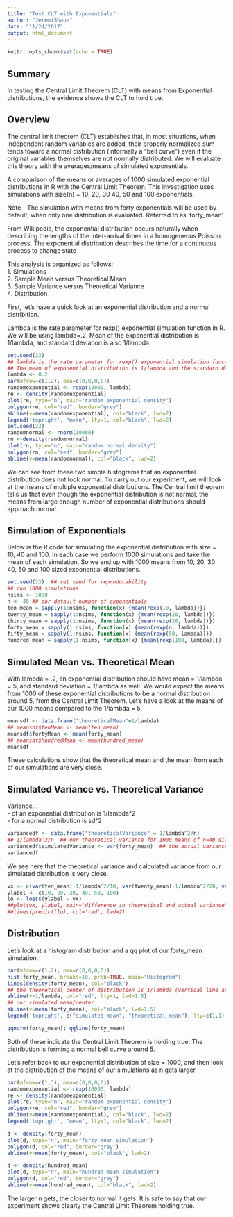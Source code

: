 ```yaml
---
title: "Test CLT with Exponentials"
author: "JeremiShane"
date: "11/24/2017"
output: html_document
---
```


```r
knitr::opts_chunk$set(echo = TRUE)
```
## Summary
In testing the Central Limit Theorem (CLT) with means from Exponential distributions, the evidence shows the CLT to hold true.  

## Overview
The central limit theorem (CLT) establishes that, in most situations, when independent random variables are added, their properly normalized sum tends toward a normal distribution (informally a "bell curve") even if the original variables themselves are not normally distributed.  We will evaluate this theory with the averages/means of simulated exponentials.
 
A comparison of the means or averages of 1000 simulated exponential distributions in R with the Central Limit Theorem.  This investigation uses simulations with size(n) =  10, 20, 30 40, 50 and 100 exponentials.

Note - The simulation with means from forty exponentials will be used by default, when only one distribution is evaluated.  Referred to as 'forty_mean'

From Wikipedia, the exponential distribution occurs naturally when describing the lengths of the inter-arrival times in a homogeneous Poisson process.  The exponential distribution describes the time for a continuous process to change state

This analysis is organized as follows:  
1. Simulations  
2. Sample Mean versus Theoretical Mean  
3. Sample Variance versus Theoretical Variance  
4. Distribution  

First, let's have a quick look at an exponential distribution and a normal distribition.

Lambda is the rate parameter for rexp() exponential simulation function in R.  We will be using lambda=.2.  Mean of the exponential distribution is 1/lambda, and standard deviation is also 1/lambda.  

```r
set.seed(23)
## lambda is the rate parameter for rexp() exponential simulation function in R
## The mean of exponential distribution is 1/lambda and the standard deviation is also 1/lambda.
lambda <- 0.2
par(mfrow=c(1,2), oma=c(0,0,0,0))
randomexponential <- rexp(10000, lambda)
re <- density(randomexponential)
plot(re, type="n", main="random exponential density")
polygon(re, col="red", border="grey")
abline(v=mean(randomexponential), col="black", lwd=2)
legend('topright', "mean", lty=1, col="black", lwd=2)
set.seed(23)
randomnormal <- rnorm(10000)
rn <-density(randomnormal)
plot(rn, type="n", main="random normal density")
polygon(rn, col="red", border="grey")
abline(v=mean(randomnormal), col="black", lwd=2)
```  

We can see from these two simple histograms that an exponential distribution does not look normal.  To carry out our experiment, we will look at the means of multiple exponential distributions.  The Central limit theorem tells us that even though the exponential distribution is not normal, the means from large enough number of exponential distributions should approach normal.     

## Simulation of Exponentials
Below is the R code for simulating the exponential distribution with size = 10, 40 and 100.  In each case we perform 1000 simulations and take the mean of each simulation.  So we end up with 1000 means from 10, 20, 30 40, 50 and 100 sized exponential distributions. 

```r
set.seed(23)  ## set seed for reproducability
## run 1000 simulations
nsims <- 1000
n <- 40 ## our default number of exponentials
ten_mean = sapply(1:nsims, function(x) {mean(rexp(10, lambda))})
twenty_mean = sapply(1:nsims, function(x) {mean(rexp(20, lambda))})
thirty_mean = sapply(1:nsims, function(x) {mean(rexp(30, lambda))})
forty_mean = sapply(1:nsims, function(x) {mean(rexp(n, lambda))})
fifty_mean = sapply(1:nsims, function(x) {mean(rexp(50, lambda))})
hundred_mean = sapply(1:nsims, function(x) {mean(rexp(100, lambda))})
```
  
## Simulated Mean vs. Theoretical Mean
With lambda = .2, an exponential distribution should have mean = 1/lambda = 5, and standard deviation = 1/lambda as well.  We would expect the means from 1000 of these exponential distributions to be a normal distribution around 5, from the Central Limit Theorem.  Let's have a look at the means of our 1000 means compared to the 1/lambda = 5.  

```r
meansdf <- data.frame("theoreticalMean"=1/lambda)
## meansdf$tenMean <- mean(ten_mean)
meansdf$fortyMean <- mean(forty_mean)
## meansdf$hundredMean <- mean(hundred_mean)
meansdf
```  
These calculations show that the theoretical mean and the mean from each of our simulations are very close.

## Simulated Variance vs. Theoretical Variance
Variance...  
- of an exponential distribution is 1/lambda^2   
- for a normal distribution is sd^2  

```r
variancedf <- data.frame("theoreticalVariance" = 1/lambda^2/n)
## 1/lambda^2/n  ## our theoretical variance for 1000 means of n=40 size exponentials
variancedf$simulatedVariance <- var(forty_mean)  ## the actual variance of our 40 size exponential simulation
variancedf
```   
We see here that the theoretical variance and calculated variance from our simulated distribution is very close.    

```r
vx <- c(var(ten_mean)-1/lambda^2/10, var(twenty_mean)-1/lambda^2/20, var(thirty_mean)-1/lambda^2/30, var(forty_mean)-1/lambda^2/n, var(fifty_mean)-1/lambda^2/50, var(hundred_mean)-1/lambda^2/100)
ylabel <- c(10, 20, 30, 40, 50, 100)
lo <- loess(ylabel ~ vx)
##plot(vx, ylabel, main="difference in theoretical and actual variance", xlab="theoretical minus actual variance", ylab = "sample size index")
##lines(predict(lo), col='red', lwd=2)
```

## Distribution  
Let's look at a histogram distribution and a qq plot of our forty_mean simulation.

```r
par(mfrow=c(1,2), oma=c(0,0,0,0))
hist(forty_mean, breaks=10, prob=TRUE, main="Histogram") 
lines(density(forty_mean), col="black")
## the theoretical center of distribution is 1/lambda (vertical line at mean)
abline(v=1/lambda, col="red", lty=1, lwd=1.5)
## our simulated mean/center
abline(v=mean(forty_mean), col="black", lwd=1.5)
legend('topright', c("simulated mean", "theoretical mean"), lty=c(1,1), col=c("black", "red"))

qqnorm(forty_mean); qqline(forty_mean)
```   

Both of these indicate the Central Limit Theorem is holding true.  The distribution is forming a normal bell curve around 5.

Let's refer back to our exponential distribution of size = 1000, and then look at the distribution of the means of our simulations as n gets larger.

```r
par(mfrow=c(1,3), oma=c(0,0,0,0))
randomexponential <- rexp(10000, lambda)
re <- density(randomexponential)
plot(re, type="n", main="random exponential density")
polygon(re, col="red", border="grey")
abline(v=mean(randomexponential), col="black", lwd=2)
legend('topright', "mean", lty=1, col="black", lwd=2)

d <- density(forty_mean)
plot(d, type="n", main="forty mean simulation")
polygon(d, col="red", border="grey")
abline(v=mean(forty_mean), col="black", lwd=2)

d <- density(hundred_mean)
plot(d, type="n", main="hundred mean simulation")
polygon(d, col="red", border="grey")
abline(v=mean(hundred_mean), col="black", lwd=2)
```   

The larger n gets, the closer to normal it gets.  It is safe to say that our experiment shows clearly the Central Limit Theorem holding true. 
